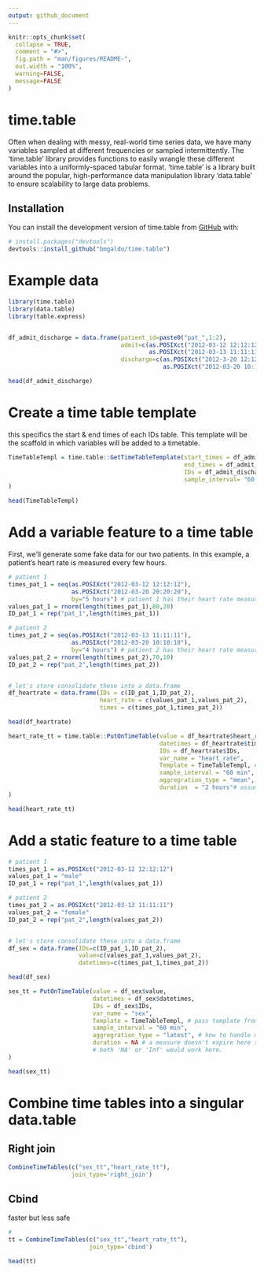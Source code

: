 ```yaml
---
output: github_document
---
```


<!-- README.md is generated from README.Rmd. Please edit that file -->

```r
knitr::opts_chunk$set(
  collapse = TRUE,
  comment = "#>",
  fig.path = "man/figures/README-",
  out.width = "100%",
  warning=FALSE,
  message=FALSE
)
```

# time.table

<!-- badges: start -->
<!-- badges: end -->

Often when dealing with messy, real-world time series data, we have many variables sampled at different frequencies or sampled intermittently. The 'time.table' library provides functions to easily wrangle these different variables into a uniformly-spaced tabular format. 'time.table' is a library built around the popular, high-performance data manipulation library 'data.table' to ensure scalability to large data problems.

## Installation 

You can install the development version of time.table from [GitHub](https://github.com/bmgaldo/time.table) with:

``` r
# install.packages("devtools")
devtools::install_github("bmgaldo/time.table")
```

# Example data 

```r
library(time.table)
library(data.table)
library(table.express)


df_admit_discharge = data.frame(patient_id=paste0("pat_",1:2),
                                admit=c(as.POSIXct("2012-03-12 12:12:12"),
                                        as.POSIXct("2012-03-13 11:11:11")),
                                discharge=c(as.POSIXct("2012-3-20 12:12:12"),
                                            as.POSIXct("2012-03-20 10:10:10")))

head(df_admit_discharge)
```

# Create a time table template 

this specifics the start & end times of each IDs table. This template will be the scaffold in which variables will be added to a timetable.

```r

TimeTableTempl = time.table::GetTimeTableTemplate(start_times = df_admit_discharge$admit,
                                                  end_times = df_admit_discharge$discharge,
                                                  IDs = df_admit_discharge$patient_id,
                                                  sample_interval= "60 min" # grid point at every 60th minute 
)

head(TimeTableTempl)
```



# Add a variable feature to a time table

First, we'll generate some fake data for our two patients. In this example, a patient's heart rate is measured every few hours.

```r

# patient 1
times_pat_1 = seq(as.POSIXct("2012-03-12 12:12:12"),
                  as.POSIXct("2012-03-20 20:20:20"),
                  by="5 hours") # patient 1 has their heart rate measured every 5 hours
values_pat_1 = rnorm(length(times_pat_1),80,20)
ID_pat_1 = rep("pat_1",length(times_pat_1))

# patient 2
times_pat_2 = seq(as.POSIXct("2012-03-13 11:11:11"),
                  as.POSIXct("2012-03-20 10:10:10"),
                  by="4 hours") # patient 2 has their heart rate measured every 4 hours
values_pat_2 = rnorm(length(times_pat_2),70,10)
ID_pat_2 = rep("pat_2",length(times_pat_2))


# let's store consolidate these into a data.frame
df_heartrate = data.frame(IDs = c(ID_pat_1,ID_pat_2),
                          heart_rate = c(values_pat_1,values_pat_2),
                          times = c(times_pat_1,times_pat_2))

head(df_heartrate)

```

```r

heart_rate_tt = time.table::PutOnTimeTable(value = df_heartrate$heart_rate,
                                           datetimes = df_heartrate$times,
                                           IDs = df_heartrate$IDs,
                                           var_name = "heart_rate",
                                           Template = TimeTableTempl, # pass template from section one
                                           sample_interval = "60 min",
                                           aggregration_type = "mean", #how to handle multiple measurements for same time point
                                           duration  = "2 hours"# assume measures are carried forward 2 hours if no new measurement
)

head(heart_rate_tt)
```

# Add a static feature to a time table

```r

# patient 1
times_pat_1 = as.POSIXct("2012-03-12 12:12:12")
values_pat_1 = "male"
ID_pat_1 = rep("pat_1",length(values_pat_1))

# patient 2
times_pat_2 = as.POSIXct("2012-03-13 11:11:11")
values_pat_2 = "female"
ID_pat_2 = rep("pat_2",length(values_pat_2))


# let's store consolidate these into a data.frame
df_sex = data.frame(IDs=c(ID_pat_1,ID_pat_2),
                    value=c(values_pat_1,values_pat_2),
                    datetimes=c(times_pat_1,times_pat_2))

head(df_sex)

sex_tt = PutOnTimeTable(value = df_sex$value,
                        datetimes = df_sex$datetimes,
                        IDs = df_sex$IDs,
                        var_name = "sex",
                        Template = TimeTableTempl, # pass template from section one 
                        sample_interval = "60 min", 
                        aggregration_type = "latest", # how to handle multiple measurements for same time point 
                        duration = NA # a measure doesn't expire here since it's static 
                        # both 'NA' or 'Inf' would work here.
)

head(sex_tt)
```

# Combine time tables into a singular data.table  

## Right join
```r

CombineTimeTables(c("sex_tt","heart_rate_tt"),
                  join_type='right_join') 

```

## Cbind

faster but less safe
```r
# 
tt = CombineTimeTables(c("sex_tt","heart_rate_tt"),
                       join_type='cbind')

head(tt)
```

